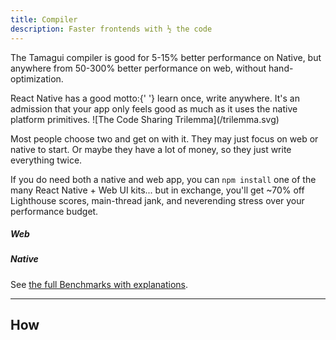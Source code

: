 ```yaml
---
title: Compiler
description: Faster frontends with ½ the code
---
```


<TLDR>

The Tamagui compiler is good for 5-15% better performance on Native, but anywhere from 50-300% better performance on web, without hand-optimization.

</TLDR>

<IntroParagraph>
  React Native has a good motto:{' '}
  <span style={{ color: 'var(--yellow10)' }}>learn once, write anywhere</span>. It's an admission
  that your app only feels good as much as it uses the native platform primitives.
</IntroParagraph>

<YStack maw={650} als="center">
  ![The Code Sharing Trilemma](/trilemma.svg)
</YStack>

Most people choose two and get on with it. They may just focus on web or native to start. Or maybe they have a lot of money, so they just write everything twice.

If you do need both a native and web app, you can `npm install` one of the many React Native + Web UI kits... but in exchange, you'll get ~70% off Lighthouse scores, main-thread jank, and neverending stress over your performance budget.

##### Web

<BenchmarkChartWeb />

##### Native

<BenchmarkChartNative />

See [the full Benchmarks with explanations](/docs/intro/benchmarks).

---

## How
